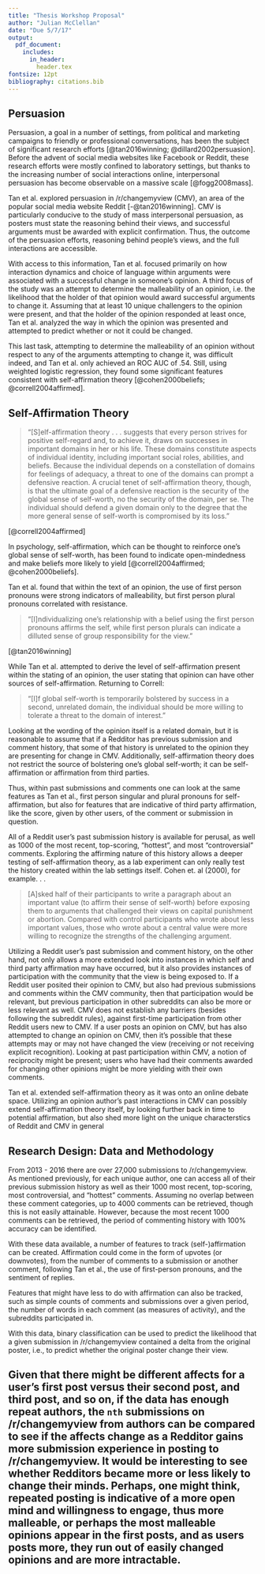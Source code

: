 ```yaml
---
title: "Thesis Workshop Proposal"
author: "Julian McClellan"
date: "Due 5/7/17"
output:
  pdf_document:
    includes:
      in_header:
        header.tex
fontsize: 12pt
bibliography: citations.bib
---
```

## Persuasion

Persuasion, a goal in a number of settings, from political and marketing campaigns to friendly or professional conversations, has been the subject of significant research efforts [@tan2016winning; @dillard2002persuasion]. Before the advent of social media websites like Facebook or Reddit, these research efforts were mostly confined to laboratory settings, but thanks to the increasing number of social interactions online, interpersonal persuasion has become observable on a massive scale [@fogg2008mass].

Tan et al. explored persuasion in /r/changemyview (CMV), an area of the popular social media website Reddit [-@tan2016winning]. CMV is particularly conducive to the study of mass interpersonal persuasion, as posters must state the reasoning behind their views, and successful arguments must be awarded with explicit confirmation. Thus, the outcome of the persuasion efforts, reasoning behind people's views, and the full interactions are accessible. 

With access to this information, Tan et al. focused primarily on how interaction dynamics and choice of language within arguments were associated with a successful change in someone's opinion. A third focus of the study was an attempt to determine the malleability of an opinion, i.e. the likelihood that the holder of that opinion would award successful arguments to change it. Assuming that at least 10 unique challengers to the opinion were present, and that the holder of the opinion responded at least once, Tan et al. analyzed the way in which the opinion was presented and attempted to predict whether or not it could be changed.

This last task, attempting to determine the malleability of an opinion without respect to any of the arguments attempting to change it, was difficult indeed, and Tan et al. only achieved an ROC AUC of .54. Still, using weighted logistic regression, they found some significant features consistent with self-affirmation theory [@cohen2000beliefs; @correll2004affirmed].

## Self-Affirmation Theory

> "[S]elf-affirmation theory . . . suggests that every person strives for positive self-regard and, to achieve it, draws on successes in important domains in her or his life. These domains constitute aspects of individual identity, including important social roles, abilities, and beliefs. Because the individual depends on a constellation of domains for feelings of adequacy, a threat to one of the domains can prompt a defensive reaction. A crucial tenet of self-affirmation theory, though, is that the ultimate goal of a defensive reaction is the security of the global sense of self-worth, no the security of the domain, per se. The individual should defend a given domain only to the degree that the more general sense of self-worth is compromised by its loss."

[@correll2004affirmed]

In psychology, self-affirmation, which can be thought to reinforce one's global sense of self-worth, has been found to indicate open-mindedness and make beliefs more likely to yield [@correll2004affirmed; @cohen2000beliefs].

Tan et al. found that within the text of an opinion, the use of first person pronouns were strong indicators of malleability, but first person plural pronouns correlated with resistance.

> "[I]ndividualizing one's relationship with a belief using the first person pronouns affirms the self, while first person plurals can indicate a dilluted sense of group responsibility for the view."

[@tan2016winning]

While Tan et al. attempted to derive the level of self-affirmation present within the stating of an opinion, the user stating that opinion can have other sources of self-affirmation. Returning to Correll:

> "[I]f global self-worth is temporarily bolstered by success in a second, unrelated domain, the individual should be more willing to tolerate a threat to the domain of interest."

Looking at the wording of the opinion itself is a related domain, but it is reasonable to assume that if a Redditor has previous submission and comment history, that some of that history is unrelated to the opinion they are presenting for change in CMV. Additionally, self-affirmation theory does not restrict the source of bolstering one's global self-worth; it can be self-affirmation or affirmation from third parties. 

Thus, within past submissions and comments one can look at the same features as Tan et al., first person singular and plural pronouns for self-affirmation, but also for features that are indicative of third party affirmation, like the score, given by other users, of the comment or submission in question.

All of a Reddit user's past submission history is available for perusal, as well as 1000 of the most recent, top-scoring, "hottest", and most "controversial" comments. Exploring the affirming nature of this history allows a deeper testing of self-affirmation theory, as a lab experiment can only really test the history created within the lab settings itself. Cohen et. al (2000), for example. . . 

> [A]sked half of their participants to write a paragraph about an important value (to affirm their sense of self-worth) before exposing them to arguments that challenged their views on capital punishment or abortion. Compared with control participants who wrote about less important values, those who wrote about a central value were more willing to recognize the strengths of the challenging argument.

Utilizing a Reddit user's past submission and comment history, on the other hand, not only allows a more extended look into instances in which self and third party affirmation may have occurred, but it also provides instances of participation with the community that the view is being exposed to. If a Reddit user posited their opinion to CMV, but also had previous submissions and comments within the CMV community, then that participation would be relevant, but previous participation in other subreddits can also be more or less relevant as well. CMV does not establish any barriers (besides following the subreddit rules), against first-time participation from other Reddit users new to CMV. If a user posts an opinion on CMV, but has also attempted to change an opinion on CMV, then it's possible that these attempts may or may not have changed the view (receiving or not receiving explicit recognition). Looking at past participation within CMV, a notion of reciprocity might be present; users who have had their comments awarded for changing other opinions might be more yielding with their own comments.

Tan et al. extended self-affirmation theory as it was onto an online debate space. Utilizing an opinion author's past interactions in CMV can possibly extend self-affirmation theory itself, by looking further back in time to potential affirmation, but also shed more light on the unique characterstics of Reddit and CMV in general

## Research Design: Data and Methodology

From 2013 - 2016 there are over 27,000 submissions to /r/changemyview. As mentioned previously, for each unique author, one can access all of their previous submission history as well as their 1000 most recent, top-scoring, most controversial, and "hottest" comments. Assuming no overlap between these comment categories, up to 4000 comments can be retrieved, though this is not easily attainable. However, because the most recent 1000 comments can be retrieved, the period of commenting history with 100% accuracy can be identified. 

With these data available, a number of features to track (self-)affirmation can be created. Affirmation could come in the form of upvotes (or downvotes), from the number of comments to a submission or another comment, following Tan et al., the use of first-person pronouns, and the sentiment of replies.

Features that might have less to do with affirmation can also be tracked, such as simple counts of comments and submissions over a given period, the number of words in each comment (as measures of activity), and the subreddits participated in.

With this data, binary classification can be used to predict the likelihood that a given submission in /r/changemyview contained a delta from the original poster, i.e., to predict whether the original poster change their view.

Given that there might be different affects for a user's first post versus their second post, and third post, and so on, if the data has enough repeat authors, the `nth` submissions on /r/changemyview from authors can be compared to see if the affects change as a Redditor gains more submission experience in posting to /r/changemyview. It would be interesting to see whether Redditors became more or less likely to change their minds. Perhaps, one might think, repeated posting is indicative of a more open mind and willingness to engage, thus more malleable, or perhaps the most malleable opinions appear in the first posts, and as users posts more, they run out of easily changed opinions and are more intractable.
---
